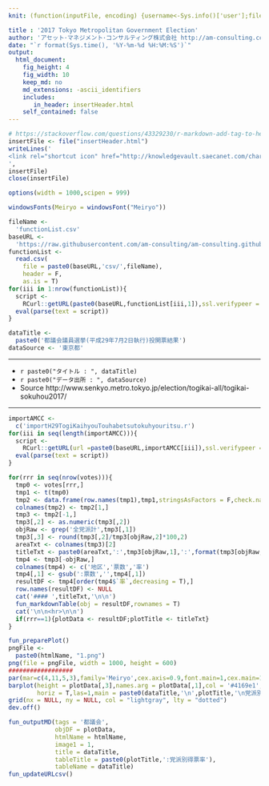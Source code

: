 ```yaml
---
knit: (function(inputFile, encoding) {username<-Sys.info()['user'];fileName<-'defaultPath.csv';pathToFile <-paste0('C:/Users/', username,'/Desktop/pathToCSV/');setwd(pathToFile);buf0<-read.csv(fileName,header = F,skip = 0,stringsAsFactor = F,check.names = F,fileEncoding = 'utf-8');timeStamp<-format(Sys.time(),'%Y%m%d%H%M%S');htmlName<-'H29TogiKaihyouTouhabetsutokuhyouritsu';rmarkdown::render(inputFile, encoding = encoding, output_file = paste0('C:/Users/',username,buf0[2,1],'charts/','am-consulting.co.jp-',htmlName,'.html')) })

title : '2017 Tokyo Metropolitan Government Election'
author: 'アセット･マネジメント･コンサルティング株式会社 http://am-consulting.co.jp'
date: "`r format(Sys.time(), '%Y-%m-%d %H:%M:%S')`"
output: 
  html_document:
    fig_height: 4
    fig_width: 10
    keep_md: no
    md_extensions: -ascii_identifiers
    includes:
       in_header: insertHeader.html
    self_contained: false
---
```


```r
# https://stackoverflow.com/questions/43329230/r-markdown-add-tag-to-head-of-html-output/43334558#43334558
insertFile <- file("insertHeader.html")
writeLines('
<link rel="shortcut icon" href="http://knowledgevault.saecanet.com/charts/indicator/favicon-bar-chart.ico">
',
insertFile)
close(insertFile)
```

<link href="http://knowledgevault.saecanet.com/components/rmarkdown-html.css" rel="stylesheet">
<script src="http://knowledgevault.saecanet.com/components/JavascriptCode.js"></script>
<style>.main-container {max-width : 1000px;}</style>

```r
options(width = 1000,scipen = 999)
```

```r
windowsFonts(Meiryo = windowsFont("Meiryo"))
```

```r
fileName <- 
  'functionList.csv'
baseURL <- 
  'https://raw.githubusercontent.com/am-consulting/am-consulting.github.io/master/'
functionList <- 
  read.csv(
    file = paste0(baseURL,'csv/',fileName),
    header = F,
    as.is = T)
for(iii in 1:nrow(functionList)){
  script <- 
    RCurl::getURL(paste0(baseURL,functionList[iii,1]),ssl.verifypeer = F)
  eval(parse(text = script))
}
```

```r
dataTitle <- 
  paste0('都議会議員選挙(平成29年7月2日執行)投開票結果')
dataSource <- '東京都'
```

***

- `r paste0("タイトル : ", dataTitle)`
- `r paste0("データ出所 : ", dataSource)`
- Source http://www.senkyo.metro.tokyo.jp/election/togikai-all/togikai-sokuhou2017/

***

```r
importAMCC <- 
  c('importH29TogiKaihyouTouhabetsutokuhyouritsu.r')
for(iii in seq(length(importAMCC))){
  script <- 
    RCurl::getURL(url =paste0(baseURL,importAMCC[iii]),ssl.verifypeer = F)
  eval(parse(text = script))
}
```

```r
for(rrr in seq(nrow(votes))){
  tmp0 <- votes[rrr,]
  tmp1 <- t(tmp0)
  tmp2 <- data.frame(row.names(tmp1),tmp1,stringsAsFactors = F,check.names = F,row.names = NULL)
  colnames(tmp2) <- tmp2[1,]
  tmp3 <- tmp2[-1,]
  tmp3[,2] <- as.numeric(tmp3[,2])
  objRaw <- grep('全党派計',tmp3[,1])
  tmp3[,3] <- round(tmp3[,2]/tmp3[objRaw,2]*100,2)
  areaTxt <- colnames(tmp3)[2]
  titleTxt <- paste0(areaTxt,':',tmp3[objRaw,1],':',format(tmp3[objRaw,2],big.mark=','))
  tmp4 <- tmp3[-objRaw,]
  colnames(tmp4) <- c('地区','票数','率')
  tmp4[,1] <- gsub(':票数','',tmp4[,1])
  resultDF <- tmp4[order(tmp4$`率`,decreasing = T),]
  row.names(resultDF) <- NULL
  cat('#### ',titleTxt,'\n\n')
  fun_markdownTable(obj = resultDF,rownames = T)
  cat('\n\n<hr>\n\n')
  if(rrr==1){plotData <- resultDF;plotTitle <- titleTxt}
}
```

```r
fun_preparePlot()
pngFile <-
  paste0(htmlName, "1.png")
png(file = pngFile, width = 1000, height = 600)
##################
par(mar=c(4,11,5,3),family='Meiryo',cex.axis=0.9,font.main=1,cex.main=1)
barplot(height = plotData[,3],names.arg = plotData[,1],col = '#4169e1',
        horiz = T,las=1,main = paste0(dataTitle,'\n',plotTitle,'\n党派別得票率\nSource:',dataSource))
grid(nx = NULL, ny = NULL, col = "lightgray", lty = "dotted")
dev.off()
```

```r
fun_outputMD(tags = '都議会',
             objDF = plotData,
             htmlName = htmlName,
             image1 = 1,
             title = dataTitle,
             tableTitle = paste0(plotTitle,':党派別得票率'),
             tableName = dataTitle)
fun_updateURLcsv()
```

<script>MakeNegative();</script>
<script>
  (function(i,s,o,g,r,a,m){i['GoogleAnalyticsObject']=r;i[r]=i[r]||function(){
  (i[r].q=i[r].q||[]).push(arguments)},i[r].l=1*new Date();a=s.createElement(o),
  m=s.getElementsByTagName(o)[0];a.async=1;a.src=g;m.parentNode.insertBefore(a,m)
  })(window,document,'script','https://www.google-analytics.com/analytics.js','ga');

  ga('create', 'UA-3077339-5', 'auto');
  ga('send', 'pageview');

</script>
